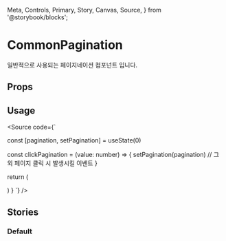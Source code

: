   Meta,
  Controls,
  Primary,
  Story,
  Canvas,
  Source,
} from '@storybook/blocks';

<Meta
  title="UI/Components/Pagination/CommonPagination"
  of={CommonPaginationStories}
/>

# CommonPagination

일반적으로 사용되는 페이지네이션 컴포넌트 입니다.

## Props

<Canvas of={CommonPaginationStories.Default} />

<Controls of={CommonPaginationStories.Default} />

## Usage

<Source code={`

  const [pagination, setPagination] = useState(0)

const clickPagination = (value: number) => {
setPagination(pagination)
// 그 외 페이지 클릭 시 발생시킬 이벤트
}

return (
<div>
<CommonPagination totalCount={25} pagination={pagination} onClickPagination={clickPagination} />
</div>
)
}
`} />

## Stories

### Default

<Canvas of={CommonPaginationStories.Default} />
